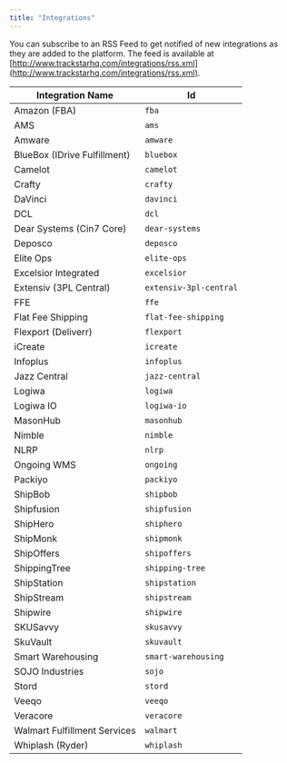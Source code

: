 ```yaml
---
title: "Integrations"
---
```


You can subscribe to an RSS Feed to get notified of new integrations as they are added to the platform. The feed is available at [http://www.trackstarhq.com/integrations/rss.xml](http://www.trackstarhq.com/integrations/rss.xml).

| Integration Name   | Id          |
|--------------------|-------------------|
| Amazon (FBA)       | `fba`             |
| AMS                | `ams`             |
| Amware             | `amware`          |
| BlueBox (IDrive Fulfillment) | `bluebox` |
| Camelot            | `camelot`         |
| Crafty             | `crafty`         |
| DaVinci            | `davinci`         |
| DCL                | `dcl`             |
| Dear Systems (Cin7 Core) | `dear-systems` |
| Deposco            | `deposco`         |
| Elite Ops          | `elite-ops`       |
| Excelsior Integrated | `excelsior` |
| Extensiv (3PL Central) | `extensiv-3pl-central` |
| FFE                | `ffe`             |
| Flat Fee Shipping  | `flat-fee-shipping` |
| Flexport (Deliverr) | `flexport`        |
| iCreate            | `icreate`         |
| Infoplus           | `infoplus`        |
| Jazz Central       | `jazz-central`    |
| Logiwa             | `logiwa`          |
| Logiwa IO          | `logiwa-io`       |
| MasonHub           | `masonhub`        |
| Nimble             | `nimble`          |
| NLRP               | `nlrp`            |
| Ongoing WMS        | `ongoing`         |
| Packiyo            | `packiyo`         |
| ShipBob            | `shipbob`         |
| Shipfusion         | `shipfusion`      |
| ShipHero           | `shiphero`        |
| ShipMonk           | `shipmonk`        |
| ShipOffers         | `shipoffers`      |
| ShippingTree       | `shipping-tree`   |
| ShipStation        | `shipstation`     |
| ShipStream         | `shipstream`      |
| Shipwire           | `shipwire`        |
| SKUSavvy           | `skusavvy`        |
| SkuVault           | `skuvault`        |
| Smart Warehousing  | `smart-warehousing` |
| SOJO Industries    | `sojo`            |
| Stord              | `stord`           |
| Veeqo              | `veeqo`           |
| Veracore           | `veracore`        |
| Walmart Fulfillment Services | `walmart` |
| Whiplash (Ryder)   | `whiplash`        |
